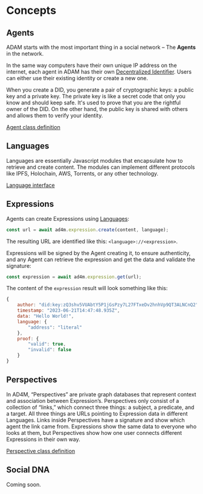 # Concepts

## Agents

ADAM starts with the most important thing in a social network
– The **Agents** in the network.

In the same way computers have their own unique IP address on the internet,
each agent in ADAM has their own [Decentralized Identifier](https://en.wikipedia.org/wiki/Decentralized_identifier). Users can either use their
existing identity or create a new one.

When you create a DID, you generate a pair of cryptographic keys: a public key and a private key.
The private key is like a secret code that only you know and should keep safe.
It's used to prove that you are the rightful owner of the DID. On the other hand,
the public key is shared with others and allows them to verify your identity.

[Agent class definition](/jsdoc/classes/Agent)

## Languages

Languages are essentially Javascript modules that encapsulate how to retrieve and create content.
The modules can implement different protocols like IPFS, Holochain, AWS, Torrents, or any other technology.

[Language interface](/jsdoc/interfaces/Language)

## Expressions

Agents can create Expressions using [Languages](#languages):

```js
const url = await ad4m.expression.create(content, language);
```

The resulting URL are identified like this: `<language>://<expression>`.

Expressions will be signed by the Agent creating it, to ensure authenticity, and any Agent can retrieve
the expression and get the data and validate the signature:

```js
const expression = await ad4m.expression.get(url);
```

The content of the `expression` result will look something like this:

```js
{
    author: "did:key:zQ3shv5VUAbtY5P1jGsPzy7L27FTxeDv2hnhVp9QT3ALNCnQ2",
    timestamp: "2023-06-21T14:47:48.935Z",
    data: "Hello World!",
    language: {
        "address": "literal"
    },
    proof: {
        "valid": true,
        "invalid": false
    }
}
```

## Perspectives

In AD4M, “Perspectives” are private graph databases that represent context and association
between Expression’s. Perspectives only consist of a collection of “links,” which connect
three things: a subject, a predicate, and a target. All three things are URLs pointing to
Expression data in different Languages. Links inside Perspectives have a signature and show
which agent the link came from. Expressions show the same data to everyone who looks at them,
but Perspectives show how one user connects different Expressions in their own way.

[Perspective class definition](/jsdoc/classes/Agent)

## Social DNA

Coming soon.
